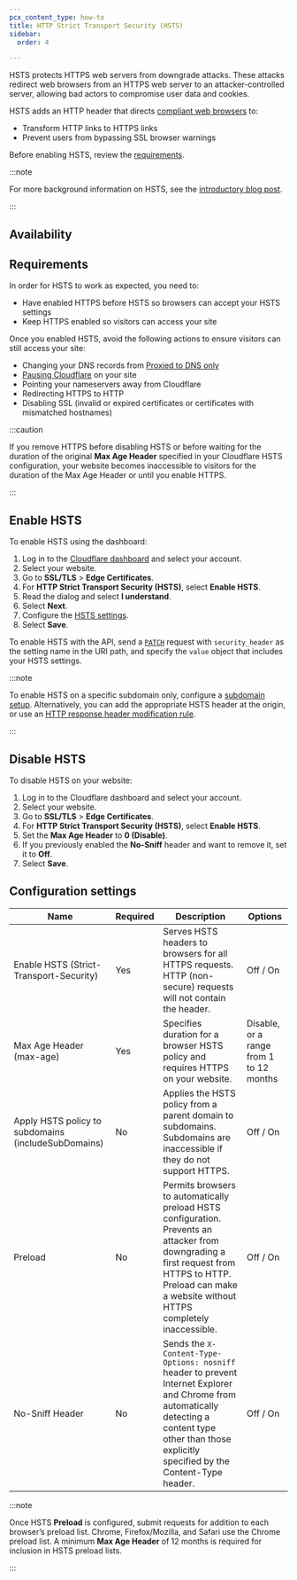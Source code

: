 ```yaml
---
pcx_content_type: how-to
title: HTTP Strict Transport Security (HSTS)
sidebar:
  order: 4

---
```



HSTS protects HTTPS web servers from downgrade attacks. These attacks redirect web browsers from an HTTPS web server to an attacker-controlled server, allowing bad actors to compromise user data and cookies.

HSTS adds an HTTP header that directs [compliant web browsers](/ssl/reference/browser-compatibility/) to:

* Transform HTTP links to HTTPS links
* Prevent users from bypassing SSL browser warnings

Before enabling HSTS, review the [requirements](#requirements).

:::note


For more background information on HSTS, see the [introductory blog post](https://blog.cloudflare.com/enforce-web-policy-with-hypertext-strict-transport-security-hsts/).


:::

## Availability

<FeatureTable id="ssl.hsts" />

## Requirements

In order for HSTS to work as expected, you need to:

* Have enabled HTTPS before HSTS so browsers can accept your HSTS settings
* Keep HTTPS enabled so visitors can access your site

Once you enabled HSTS, avoid the following actions to ensure visitors can still access your site:

* Changing your DNS records from [Proxied to DNS only](/dns/manage-dns-records/reference/proxied-dns-records/)
* [Pausing Cloudflare](/fundamentals/setup/manage-domains/pause-cloudflare/) on your site
* Pointing your nameservers away from Cloudflare
* Redirecting HTTPS to HTTP
* Disabling SSL (invalid or expired certificates or certificates with mismatched hostnames)

:::caution


If you remove HTTPS before disabling HSTS or before waiting for the duration of the original <strong>Max Age Header</strong> specified in your Cloudflare HSTS configuration, your website becomes inaccessible to visitors for the duration of the Max Age Header or until you enable HTTPS.


:::

## Enable HSTS

<Tabs> <TabItem label="Dashboard">

To enable HSTS using the dashboard:

1. Log in to the [Cloudflare dashboard](https://dash.cloudflare.com) and select your account.
2. Select your website.
3. Go to **SSL/TLS** > **Edge Certificates**.
4. For **HTTP Strict Transport Security (HSTS)**, select **Enable HSTS**.
5. Read the dialog and select **I understand**.
6. Select **Next**.
7. Configure the [HSTS settings](#configuration-settings).
8. Select **Save**.

</TabItem> <TabItem label="API">

To enable HSTS with the API, send a [`PATCH`](/api/operations/zone-settings-edit-single-setting) request with `security_header` as the setting name in the URI path, and specify the `value` object that includes your HSTS settings.

</TabItem> </Tabs>

:::note


To enable HSTS on a specific subdomain only, configure a [subdomain setup](/dns/zone-setups/subdomain-setup/). Alternatively, you can add the appropriate HSTS header at the origin, or use an [HTTP response header modification rule](/rules/transform/response-header-modification/).


:::

## Disable HSTS

To disable HSTS on your website:

1. Log in to the Cloudflare dashboard and select your account.
2. Select your website.
3. Go to **SSL/TLS** > **Edge Certificates**.
4. For **HTTP Strict Transport Security (HSTS)**, select **Enable HSTS**.
5. Set the **Max Age Header** to **0 (Disable)**.
6. If you previously enabled the **No-Sniff** header and want to remove it, set it to **Off**.
7. Select **Save**.

## Configuration settings

<table style="width:100%">
  <thead>
    <tr>
      <th>Name</th>
      <th>Required</th>
      <th>Description</th>
      <th>Options</th>
    </tr>
  </thead>
  <tbody>
    <tr>
      <td>Enable HSTS (Strict-Transport-Security)</td>
      <td>Yes</td>
      <td>Serves HSTS headers to browsers for all HTTPS requests. HTTP (non-secure) requests will not contain the header.</td>
      <td>Off / On</td>
    </tr>
    <tr>
      <td>Max Age Header (max-age)</td>
      <td>Yes</td>
      <td>Specifies duration for a browser HSTS policy and requires HTTPS on your website.</td>
      <td>Disable, or a range from 1 to 12 months</td>
    </tr>
    <tr>
      <td>Apply HSTS policy to subdomains (includeSubDomains)</td>
      <td>No</td>
      <td>
        Applies the HSTS policy from a parent domain to subdomains. Subdomains are inaccessible if
        they do not support HTTPS.
      </td>
      <td>Off / On</td>
    </tr>
    <tr>
      <td>Preload</td>
      <td>No</td>
      <td>
        Permits browsers to automatically preload HSTS configuration. Prevents an attacker from
        downgrading a first request from HTTPS to HTTP. Preload can make a website without HTTPS
        completely inaccessible.
      </td>
      <td>Off / On</td>
    </tr>
    <tr>
      <td>No-Sniff Header</td>
      <td>No</td>
      <td>
        Sends the <code>X-Content-Type-Options: nosniff</code> header to prevent Internet Explorer
        and Chrome from automatically detecting a content type other than those explicitly specified
        by the Content-Type header.
      </td>
      <td>Off / On</td>
    </tr>
  </tbody>
</table>

:::note


Once HSTS <strong>Preload</strong> is configured, submit requests for addition to each browser’s preload list. Chrome, Firefox/Mozilla, and Safari use the Chrome preload list. A minimum <strong>Max Age Header</strong> of 12 months is required for inclusion in HSTS preload lists.


:::
